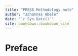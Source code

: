 ```yaml
--- 
title: "PRESS Methodology note"
author: "Johannes Abele"
date: "`r Sys.Date()`"
site: bookdown::bookdown_site
---
```


# Preface {-}
